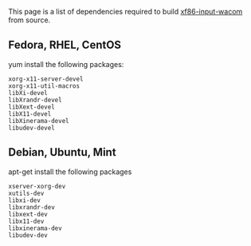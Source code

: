 This page is a list of dependencies required to build [[xf86-input-wacom]] from source. 

{{Warning|reason=You may need a newer version of a dependency than what is provided by the distribution}}

== Fedora, RHEL, CentOS ==
yum install the following packages:
<pre>
xorg-x11-server-devel
xorg-x11-util-macros
libXi-devel
libXrandr-devel
libXext-devel
libX11-devel
libXinerama-devel
libudev-devel
</pre>

== Debian, Ubuntu, Mint ==
apt-get install the following packages
<pre>
xserver-xorg-dev
xutils-dev
libxi-dev
libxrandr-dev
libxext-dev
libx11-dev
libxinerama-dev
libudev-dev
</pre>